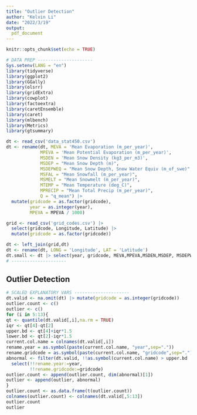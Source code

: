 ---
title: "Outlier Detection"
author: "Kelvin Li"
date: "2022/3/19"
output: 
  pdf_document
---

```{r setup, include=FALSE}
knitr::opts_chunk$set(echo = TRUE)
```


```{r, message=FALSE}
# DATA PREP ---------------------
Sys.setenv(LANG = "en")
library(tidyverse)
library(ggplot2)                     
library(GGally)
library(olsrr)
library(gridExtra)
library(cowplot)
library(factoextra)
library(caretEnsemble)
library(caret)
library(mlbench)
library(Metrics)
library(gtsummary)

dt <- read_csv('data_stat450.csv')
dt <- rename(dt, MEVA = 'Mean Evaporation (m_per_year)', 
             MPEVA = 'Mean Potential Evaporation (m_per_year)', 
             MSDEN = 'Mean Snow Density (kg3_per_m3)', 
             MSDEP = "Mean Snow Depth (m)", 
             MSDEPWEQ = "Mean Snow Depth, Snow Water Equiv (m_of_swe)", 
             MSFAL = "Mean Snowfall (m_per_year)", 
             MSMELT = "Mean Snowmelt (m_per_year)", 
             MTEMP = "Mean Temperature (deg_C)", 
             MPRECIP = "Mean Total Precip (m_per_year)", 
             Q = "q_mean") |>
  mutate(gridcode = as.factor(gridcode), 
         year = as.integer(year),
         MPEVA = MPEVA / 1000)

grid <- read_csv('grid_codes.csv') |> 
  select(gridcode, Longitude, Latitude) |>
  mutate(gridcode = as.factor(gridcode))

dt <- left_join(grid,dt)
dt <- rename(dt, LONG = 'Longitude', LAT = 'Latitude')
dt.small <- dt |> select(year, gridcode, MEVA,MPEVA,MSDEN,MSDEP, MSDEPWEQ, MSFAL,MSMELT,MTEMP,MPRECIP,Q)
# ---------------------

```


## Outlier Detection

```{r, fig.width=7,fig.height=5}
# SCALED EXPLANATORY VARS ---------------------
dt.valid <- na.omit(dt) |> mutate(gridcode = as.integer(gridcode))
outlier.count <- c()
outlier <- c()
for (i in 5:13){
qt <- quantile(dt.valid[,i],na.rm = TRUE)
iqr <- qt[4]-qt[2]
upper.bd <- qt[4]+iqr*1.5
lower.bd <- qt[2]-iqr*1.5
current.col.name = colnames(dt.valid[,i])
rename.year = as.symbol(paste(current.col.name, "year",sep="."))
rename.gridcode = as.symbol(paste(current.col.name, "gridcode",sep="."))
abnormal <- filter(dt.valid, !!as.symbol(current.col.name) > upper.bd | !!as.symbol(current.col.name) < lower.bd) |>
  select(!!rename.year:=year,
         !!rename.gridcode:=gridcode)
outlier.count <- append(outlier.count, dim(abnormal)[1])
outlier <- append(outlier, abnormal)
}
outlier.count <- as.data.frame(t(outlier.count))
colnames(outlier.count) <- colnames(dt.valid[,5:13])
outlier.count
outlier
```